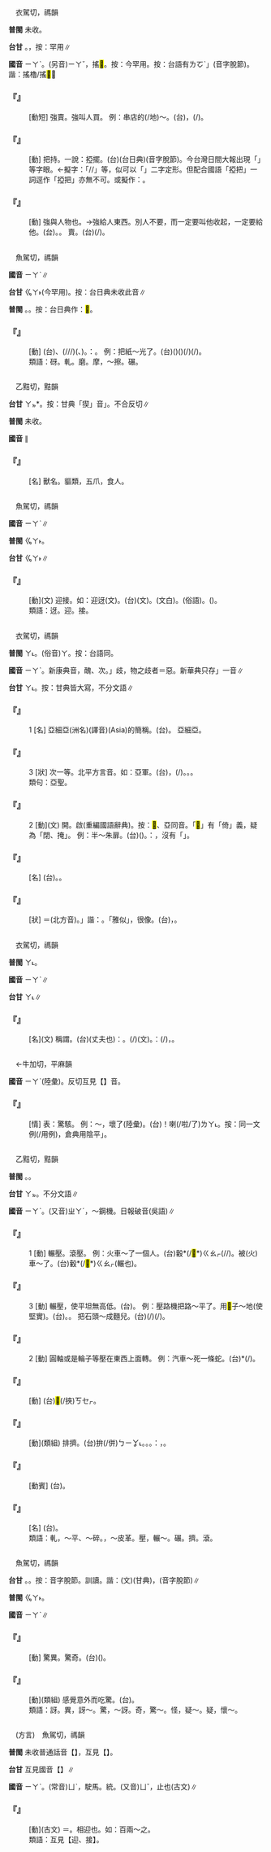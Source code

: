 
=={{ruby|掗|ㄧㄚˋ}}==

　衣駕切，禡韻

'''普閩''' 未收。

'''台甘''' {{ruby|(文)|ㄚ˪}}。{{ruby|(語)|ㄨㆤ˪}}，按：罕用∥

'''國音''' <rt>ㄧㄚˋ</rt>。(另音)<rt>ㄧㄚˇ</rt>{{ruby|/|ㄜˇ}}，搖<mark>&#xffad7;</mark>。按：今罕用。按：台語有{{ruby|「|ㄧㄜˊ}}<rt>ㄌㆦˋ</rt>」(音字脫節)。諧：搖櫓/搖<mark>&#xffad7;</mark>∥

    

==='''『{{ruby|掗|ㄧㄚˋ}}{{ruby|賣|ㄇㄞˋ}}』'''===
: [動短] 強賣。強叫人買。 例：串店的(/地)～。(台){{ruby|店|ㄉㄧㆰ˪}}{{ruby|頭|ㄊㄠˊ}}，{{ruby|隨|ㄙㄨㄧˊ}}{{ruby|間|ㄍㄧㄥ}}{{ruby|仔|ㄚ}}{{ruby|隨|ㄙㄨㄧˊ}}{{ruby|間|ㄍㄧㄥ}}(/{{ruby|一|ㄐㄧㆵ ͘}}{{ruby|間|ㄍㄧㄥ}}{{ruby|仔|ㄚ}}{{ruby|一|ㄐㄧㆵ ͘}}{{ruby|間|ㄍㄧㄥ}}){{ruby|強|ㄍㄧㆲˊ}}{{ruby|制|ㄗㆤ˪}}{{ruby|推|ㄊㄨㄧ}}{{ruby|銷|ㄒㄧㄠ}}。
    

==='''『{{ruby|掗|ㄧㄚˋ}}{{ruby|把|·ㄅㄚˇ}}』'''===
: [動] 把持。一說：掗擺。(台){{ruby|拗|ㄚ˪}}{{ruby|霸|ㄅㄚ˪}}(台日典)(音字脫節)。今台灣日間大報出現「{{ruby|鴨|ㄚㆷ}}{{ruby|霸|ㄅㄚ˪}}」等字眼。←擬字：「{{ruby|<mark>&#xffad5;</mark>|ㄚ˪}}{{ruby|霸|ㄅㄚ˪}}/{{ruby|拗|ㄚ˪}}{{ruby|霸|ㄅㄚ˪}}/{{ruby|倚|ㆩˋ}}{{ruby|霸|ㄅㄚ˪}}」等，似可以「{{ruby|<mark>&#xffad5;</mark>|ㄚ˪}}{{ruby|霸|ㄅㄚ˪}}」二字定形。但配合國語「掗把」一詞逕作「掗把」亦無不可。或擬作：{{ruby|惡|ㄚ˪}}{{ruby|霸|ㄅㄚ˪}}。
    

==='''『{{ruby|掗|ㄧㄚˋ}}』'''===
: [動] 強與人物也。→強給人東西。別人不要，而一定要叫他收起，一定要給他。(台){{ruby|強|ㄍㄧㆲˊ}}{{ruby|叫|ㄍㄧㄜ˪}}{{ruby|人|ㄌㄤˊ}}{{ruby|著|ㄉㄧㄜㆷ ͘}}{{ruby|買|ㆠㆤˋ}}{{ruby|/|ㆠㄨㆤˋ}}{{ruby|物|ㄇㆭㆷ ͘}}{{ruby|/|ㄇㄧㆷ ͘}}。{{ruby|強|ㄍㄧㆲˊ}}{{ruby|制|ㄗㆤ˪}}{{ruby|推|ㄊㄨㄧ}}{{ruby|銷|ㄒㄧㄠ}}。 {{ruby|掗|ㄧㄚˋ}}賣。(台){{ruby|強|ㄍㄧㆲˊ}}{{ruby|推|ㄉㄨ}}{{ruby|叫|ㄍㄧㄜ˪}}{{ruby|人|ㄌㄤˊ}}{{ruby|著|ㄉㄧㄜㆷ}}(/{{ruby|都|ㄉㄜ˫}}){{ruby|買|ㆠㆤˋ}}{{ruby|/|ㆠㄨㆤˋ}}。
    

=={{ruby|砑|ㄧㄚˋ}}==

　魚駕切，禡韻

'''國音''' <rt>ㄧㄚˋ</rt>∥

'''台甘''' <rt>ㆣㄚ˫</rt>(今罕用)。按：台日典未收此音∥

'''普閩''' {{ruby|(文)|ㆣㄚ˫}}。{{ruby|(白)|ㆣㆤ˫}}。按：台日典作：<mark>&#xfa0d3;</mark>。

    

==='''『{{ruby|砑|ㄧㄚˋ}}』'''===
: [動] (台){{ruby|用|ㄧㄥ˫}}{{ruby|/|ㄧㆲ˫}}{{ruby|石|ㄐㄧㄜㆷ ͘}}{{ruby|卵|ㄋㆭ˫}}、{{ruby|石|ㄐㄧㄜㆷ ͘}}{{ruby|碖|ㄌㄨㄣˋ}}{{ruby|研|ㆣㄧㄥˋ}}(/{{ruby|磨|ㆠㄨㄚˊ}}/{{ruby|鑢|ㄌㄨ˪}}/{{ruby|推|ㄊㄨㄧ}}){{ruby|使|ㄙㄨˋ}}{{ruby|物|ㄇㆭㆷ ͘}}{{ruby|/|ㄇㄧㆷ ͘}}{{ruby|件|ㄍㄧㆩ˫}}({{ruby|布|ㄅㆦ˪}}、{{ruby|皮|ㄆㆤˊ}}{{ruby|/|ㄆㄨㆤˊ}}{{ruby|革|ㄍㄧㆤㆶ}}){{ruby|丌|ㆤ}}{{ruby|表|ㄅㄧㄠˋ}}{{ruby|面|ㆠㄧㄣ˫}}{{ruby|<mark>&#xffa56;</mark>|ㄍㄧㆬ}}{{ruby|滑|ㄍㄨㆵ ͘}}。{{ruby|叫|ㄍㄧㄜ˪}}{{ruby|做|ㄗㄨㆤ˪}}{{ruby|/|ㄗㄜ˪}}：{{ruby|砑|ㆣㄚ˫}}{{ruby|光|ㄍㆭ}}。 例：把紙～光了。(台){{ruby|紙|ㄗㄨㄚˋ}}({{ruby|或|ㄧㄚㆷ ͘}}{{ruby|皮|ㄆㆤˊ}}{{ruby|/|ㄆㄨㆤˊ}})({{ruby|用|ㄧㄥ˫}}{{ruby|/|ㄧㆲ˫}}{{ruby|石|ㄐㄧㄜㆷ ͘}}{{ruby|卵|ㄋㆭ˫}}){{ruby|砑|ㄍㄚ˫}}({{ruby|研|ㆣㄧㄥˋ}}/{{ruby|推|ㄊㄨㄧ}}){{ruby|付|ㄏㆦ˫}}{{ruby|光|ㄍㆭ}}{{ruby|滑|ㄍㄨㆵ ͘}}(/{{ruby|<mark>&#xffa56;</mark>|ㄍㄧㆬ}}{{ruby|滑|ㄍㄨㆵ ͘}})。
:類語：砑。軋。磨。摩，～擦。碾。
:
    

=={{ruby|<mark>&#xf90ce;</mark>|ㄧㄚˋ}}==

　乙黠切，黠韻

'''台甘''' <rt>ㄚㆵ</rt>*。按：甘典「猰」音{{ruby|「|ㄎㄧㄚㆵ}}」。不合反切∥

'''普閩''' 未收。

'''國音''' {{ruby|(文)|ㄧㄚˋ}}∥

    

==='''『{{ruby|<mark>&#xf90ce;</mark>|ㄧㄚˋ}}{{ruby|貐|ㄩˇ}}』'''===
: [名] 獸名。貙類，五爪，食人。
    

=={{ruby|迓|ㄧㄚˋ}}==

　魚駕切，禡韻

'''國音''' <rt>ㄧㄚˋ</rt>∥

'''普閩''' <rt>ㆣㄚ˫</rt>。

'''台甘''' <rt>ㆣㄚ˫</rt>∥

    

==='''『{{ruby|迓|ㄧㄚˋ}}』'''===
: [動](文) 迎接。如：迎迓(文)。(台){{ruby|迎|ㆣㄧㄥˊ}}{{ruby|迓|ㆣㄚ˫}}(文)。{{ruby|迎|ㆣㄧㄥˊ}}{{ruby|接|ㄐㄧㄚㆴ}}(文白)。{{ruby|接|ㄐㄧㆷ}}{{ruby|接|ㄐㄧㄚㆴ}}(俗語)。{{ruby|迎|ㄫㄧㄚˊ}}{{ruby|接|ㄐㄧㆷ}}({{ruby|雅|ㄫㄚˋ}}{{ruby|語|ㆣㄨˋ}})。
:類語：迓。迎。接。
:
    

=={{ruby|亞|ㄧㄚˋ}}==

　衣駕切，禡韻

'''普閩''' <rt>ㄚ˪</rt>。(俗音)<rt>ㄚ</rt>。按：台語同。

'''國音''' <rt>ㄧㄚˋ</rt>。新康典音{{ruby|：|ㄧㄚˋ}}，醜、次。{{ruby|「|ㄧㄚ}}」歧，物之歧者{{ruby|。|ㄜˋ}}＝惡。新華典只存{{ruby|「|ㄧㄚˋ}}」一音∥

'''台甘''' <rt>ㄚ˪</rt>{{ruby|、|ㄚ}}。按：甘典皆大寫，不分文語∥

    

==='''『{{ruby|亞|ㄧㄚˋ}}』'''===
:1  [名] 亞細亞(洲名)(譯音)(Asia)的簡稱。(台){{ruby|亞|ㄚ}}。 亞細亞。
    

==='''『{{ruby|亞|ㄧㄚˋ}}』'''===
:3  [狀] 次一等。北平方言音{{ruby|：|ㄧㄚˇ}}。如：亞軍。(台){{ruby|次|ㄘㄨ˪}}{{ruby|一|ㄧㆵ}}{{ruby|等|ㄉㄧㄥˋ}}，{{ruby|次|ㄘㄨ˪}}{{ruby|於|ㄨ}}{{ruby|優|ㄧㄨ}}{{ruby|等|ㄉㄧㄥˋ}}(/{{ruby|冠|ㄍㄨㄢ˪}}{{ruby|軍|ㄍㄨㄣ}}){{ruby|丌|ㆤ}}{{ruby|隊|ㄉㄨㄧ˪}}{{ruby|是|ㄒㄧ˫}}{{ruby|亞|ㄚ˪}}{{ruby|軍|ㄍㄨㄣ}}。{{ruby|上|ㄒㄧㆲ˫}}{{ruby|尾|ㆠㄨㆤˋ}}{{ruby|/|ㆠㆤˋ}}{{ruby|是|ㄒㄧ˫}}{{ruby|殿|ㄉㄧㄢ˫}}{{ruby|軍|ㄍㄨㄣ}}。{{ruby|季|ㄍㄨㄧ˪}}{{ruby|軍|ㄍㄨㄣ}}。
:類句：亞聖。
:
    

==='''『{{ruby|亞|ㄧㄚˋ}}』'''===
:2  [動](文) 開。啟(重編國語辭典)。按：<mark>&#xffad5;</mark>、亞同音。「<mark>&#xffad5;</mark>」有「倚」義，疑為「閉、掩」。 例：半～朱扉。(台){{ruby|漆|ㄘㄚㆵ}}{{ruby|紅|ㄤˊ}}{{ruby|色|ㄒㄧㆤㆶ}}{{ruby|丌|ㆤ}}{{ruby|門|ㄇㆭˊ}}({{ruby|朱|ㄗㄨ}}{{ruby|門|ㄇㆭˊ}}){{ruby|半|ㄅㄨㆩ˪}}{{ruby|掩|ㄧㆰˋ}}{{ruby|半|ㄅㄨㆩ˪}}{{ruby|開|ㄎㄨㄧ}}。{{ruby|按|ㄢ˪}}：{{ruby|台|ㄉㄞˊ}}{{ruby|語|ㆣㄨˋ}}{{ruby|/|ㆣㄧˋ}}{{ruby|裏|ㄌㄧㄣ˪}}{{ruby|有|ㄨ˫}}{{ruby|半|ㄅㄨㆩ˪}}{{ruby|掩|ㄧㆰˋ}}{{ruby|門|ㄇㆭˊ}}，沒有「{{ruby|半|ㄅㄨㆩ˪}}{{ruby|開|ㄎㄨㄧ}}{{ruby|門|ㄇㆭˊ}}」。
    

==='''『{{ruby|亞|ㄧㄚˋ}}{{ruby|熱|ㄖㄜˋ}}{{ruby|帶|ㄉㄞˋ}}』'''===
: [名] (台){{ruby|比|ㄅㄧˋ}}{{ruby|熱|ㆢㄧㄚㆵ ͘}}{{ruby|/|ㄌㄧㄚㆵ ͘}}{{ruby|帶|ㄉㄞ˪}}{{ruby|較|ㄎㄚㆷ}}{{ruby|無|ㆠㄜˊ}}{{ruby|<mark>&#xf9075;</mark>|ㄏㄧㄚㆷ}}{{ruby|熱|ㆡㄨㄚㆷ ͘}}{{ruby|/|ㄌㄨㄚㆷ ͘}}{{ruby|丌|ㆤ}}{{ruby|地|ㄉㄨㆤ˫}}{{ruby|/|ㄉㆤ˫}}{{ruby|帶|ㄉㄞ˪}}。{{ruby|溫|ㄨㄣ}}{{ruby|帶|ㄉㄞ˪}}{{ruby|及|ㄍㄚㆷ}}{{ruby|熱|ㆢㄧㄚㆵ ͘}}{{ruby|/|ㄌㄧㄚㆵ ͘}}{{ruby|帶|ㄉㄞ˪}}{{ruby|丌|ㆤ}}{{ruby|中|ㄉㄧㆲ}}{{ruby|間|ㄍㄢ}}。
    

==='''『{{ruby|亞|ㄧㄚˋ}}{{ruby|似|ㄙˋ}}』'''===
: [狀] ＝{{ruby|亞|ㄧㄚˇ}}{{ruby|賽|ㄙㄞˋ}}(北方音)。{{ruby|「|ㄧㄚˇ}}」諧：{{ruby|雅|ㄧㄚˇ}}。「雅似」，很像。(台){{ruby|真|ㄐㄧㄣ}}{{ruby|親|ㄑㄧㄣ}}{{ruby|像|ㄑㄧㆫ˫}}{{ruby|/|ㄑㄧㆧ˫}}，{{ruby|可|ㄎㄜˋ}}{{ruby|以|ㄧˋ}}{{ruby|比|ㄅㄧˋ}}{{ruby|擬|ㆣㄧˋ}}。
    

=={{ruby|婭|ㄧㄚˋ}}==

　衣駕切，禡韻

'''普閩''' <rt>ㄚ˪</rt>。

'''國音''' <rt>ㄧㄚˋ</rt>∥

'''台甘''' <rt>ㄚ˪</rt>∥

    

==='''『{{ruby|婭|ㄧㄚˋ}}』'''===
: [名](文) 稱謂。(台){{ruby|姊|ㄐㄧˋ}}{{ruby|妹|ㆠㆤ˫}}{{ruby|/|ㄇㄨㆤ˫}}{{ruby|丌|ㆤ}}{{ruby|翁|ㄤ}}(丈夫也){{ruby|互|ㄏㆦ˫}}{{ruby|稱|ㄑㄧㄥ}}{{ruby|做|ㄗㄨㆤ˪}}{{ruby|/|ㄗㄜ˪}}：{{ruby|婭|ㄚ˪}}。{{ruby|著|ㄉㄧㄜㆷ}}(/{{ruby|就|ㄐㄧㄨ˫}}){{ruby|是|ㄒㄧ˫}}{{ruby|連|ㄌㄧㄢˊ}}{{ruby|襟|ㄎㄧㆬ}}(文){{ruby|丌|ㆤ}}{{ruby|意|ㄧ˪}}{{ruby|思|ㄙㄨ˪}}。{{ruby|台|ㄉㄞˊ}}{{ruby|俗|ㄒㄧㆦㆶ ͘}}{{ruby|叫|ㄍㄧㄜ˪}}：{{ruby|大|ㄉㄨㄚ˫}}{{ruby|細|ㄙㄨㆤ˪}}{{ruby|/|ㄙㆤ˪}}{{ruby|丈|ㄉㄧㆫ˫}}{{ruby|/|ㄉㄧㆧ˫}}(/{{ruby|先|ㄒㄧㄢ}})，{{ruby|同|ㄉㄤˊ}}{{ruby|門|ㄇㆭˊ}}。
    

=={{ruby|呀|ㄧㄚˋ}}==

　←牛加切，平麻韻{{ruby|＝|ㄧㄚˊ}}

'''國音''' <rt>ㄧㄚˋ</rt>(陸彙)。反切互見【{{ruby|呀|ㄧㄚ}}】音。

    

==='''『{{ruby|呀|ㄧㄚˋ}}』'''===
: [情] 表：驚駭。 例：～，壞了(陸彙)。(台){{ruby|啊|ㄚㆷ ͘}}{{ruby|/|ㄚ˪}}！{{ruby|害|ㄏㄞ˫}}喇(/啦/了)<rt>ㄌㄚ˪</rt>。按：同一文例(/用例)，倉典用陰平{{ruby|「|ㄧㄚ}}」。
    

=={{ruby|軋|ㄧㄚˋ}}==

　乙黠切，黠韻

'''普閩''' {{ruby|(文)|ㄚㆵ}}。{{ruby|(白)|ㄚㆷ}}。

'''台甘''' <rt>ㄚㆵ</rt>{{ruby|。|ㄨㆵ}}。不分文語∥

'''國音''' <rt>ㄧㄚˋ</rt>。(又音)<rt>ㄓㄚˊ</rt>，～鋼機。日報破音{{ruby|：|ㄍㄚˊ}}(吳語)∥

    

==='''『{{ruby|軋|ㄧㄚˋ}}』'''===
:1  [動] 輾壓。滾壓。 例：火車～了一個人。(台){{ruby|火|ㄏㆤˋ}}{{ruby|/|ㄏㄨㆤˋ}}{{ruby|/|ㄏㄜˋ}}{{ruby|車|ㄑㄧㄚ}}轂*(/<mark>&#xf9947;</mark>*)<rt>ㄍㄠㆷ</rt>(/{{ruby|研|ㆣㄧㄥˋ}}/{{ruby|研|ㄫㄞˋ}}){{ruby|著|ㄉㄧㄜㆷ ͘}}{{ruby|一|ㄐㄧㆵ ͘}}{{ruby|個|ㆤˊ}}{{ruby|人|ㄌㄤˊ}}。被(火)車～了。(台){{ruby|付|ㄏㆦ˫}}{{ruby|車|ㄑㄧㄚ}}轂*(/<mark>&#xf9947;</mark>*)<rt>ㄍㄠㆷ</rt>(輾也){{ruby|著|ㄉㄧㄜㆷ ͘}}。
    

==='''『{{ruby|軋|ㄧㄚˋ}}』'''===
:3  [動] 輾壓，使平坦無高低。(台){{ruby|研|ㆣㄧㄥˋ}}{{ruby|平|ㄅㆥˊ}}{{ruby|/|ㄅㆪˊ}}。 例：壓路機把路～平了。用<mark>&#xf95ae;</mark>子～地(使堅實)。(台){{ruby|用|ㄧㄥ˫}}{{ruby|/|ㄧㆲ˫}}{{ruby|石|ㄐㄧㄜㆷ ͘}}{{ruby|碖|ㄌㄨㄣˋ}}{{ruby|研|ㆣㄧㄥˋ}}{{ruby|田|ㄘㄢˊ}}{{ruby|塗|ㄊㆦˊ}}。{{ruby|付|ㄏㆦ˫}}{{ruby|伊|ㄧ}}{{ruby|實|ㄗㄚㆵ ͘}}。 把石頭～成麵兒。(台){{ruby|石|ㄐㄧㄜㆷ ͘}}{{ruby|頭|ㄊㄠˊ}}{{ruby|研|ㆣㄧㄥˋ}}(/{{ruby|碖|ㄌㄨㄣˋ}}){{ruby|做|ㄗㄨㆤ˪}}{{ruby|/|ㄗㄜ˪}}{{ruby|粉|ㄏㄨㄣˋ}}(/{{ruby|粉|ㄏㄨㄣˋ}}{{ruby|末|ㆠㄨㄚㆵ ͘}})。
    

==='''『{{ruby|軋|ㄧㄚˋ}}』'''===
:2  [動] 圓軸或是輪子等壓在東西上面轉。 例：汽車～死一條蛇。(台){{ruby|自|ㄗㄨ˫}}{{ruby|動|ㄉㆲ˫}}{{ruby|車|ㄑㄧㄚ}}{{ruby|<mark>&#xf9947;</mark>|ㄍㄠㆷ}}*(/{{ruby|研|ㄫㄞˋ}}){{ruby|著|ㄉㄧㄜㆷ ͘}}{{ruby|一|ㄐㄧㆵ ͘}}{{ruby|尾|ㆠㆤˋ}}{{ruby|/|ㆠㄨㆤˋ}}{{ruby|蛇|ㄗㄨㄚˊ}}。
    

==='''『{{ruby|推|ㄊㄨㄟ}}{{ruby|軋|ㄧㄚˋ}}』'''===
: [動] (台)<mark>&#xffbe2;</mark>(/挾)<rt>ㄎㆤㆷ</rt>{{ruby|/|ㄎㄨㆤㆷ}}{{ruby|做|ㄗㄨㆤ˪}}{{ruby|/|ㄗㄜ˪}}{{ruby|一|ㄐㄧㆵ ͘}}{{ruby|夥|ㄏㄜˋ}}{{ruby|/|ㄏㄨㆤˋ}}。
    

==='''『{{ruby|傾|ㄑㄧㄥ}}{{ruby|軋|ㄧㄚˋ}}』'''===
: [動](類組) 排擠。(台){{ruby|相|ㄒㄧㄜ}}{{ruby|/|ㄙㆩ}}拚(/併)<rt>ㄅㄧㆩ˪</rt>。{{ruby|互|ㄏㆦ˫}}{{ruby|相|ㄒㄧㆲ}}{{ruby|怨|ㄨㄢ˪}}{{ruby|妒|ㄉㆦ˪}}{{ruby|想|ㄒㄧㆧ˫}}{{ruby|/|ㄒㄧㆫ˫}}{{ruby|<mark>&#xffa49;</mark>|ㆠㆤㆷ}}{{ruby|/|ㆠㄨㆤㆷ}}{{ruby|偃|ㄧㄢˋ}}{{ruby|倒|ㄉㄜˋ}}{{ruby|別|ㄅㄚㆵ ͘}}{{ruby|人|ㄌㄤˊ}}。{{ruby|爭|ㄐㆪ}}{{ruby|/|ㄗㆥ}}{{ruby|地|ㄉㄨㆤ˫}}{{ruby|/|ㄉㆤ˫}}{{ruby|盤|ㄅㄨㆩˊ}}。{{ruby|俗|ㄒㄧㆦㆶ ͘}}{{ruby|語|ㆣㄨˋ}}{{ruby|/|ㆣㄧˋ}}：{{ruby|仙|ㄒㄧㄢ}}{{ruby|拚|ㄅㄧㆩ˪}}{{ruby|仙|ㄒㄧㄢ}}，{{ruby|拚|ㄅㄧㆩ˪}}{{ruby|倒|ㄉㄜˋ}}{{ruby|猴|ㄍㄠˊ}}{{ruby|齊|ㄗㄨㆤˊ}}{{ruby|/|ㄗㆤˊ}}{{ruby|天|ㄊㄧㄢ}}。
    

==='''『{{ruby|軋|ㄧㄚˋ}}{{ruby|棉|ㄇㄧㄢˊ}}{{ruby|花|ㄏㄨㄚ}}』'''===
: [動賓] (台){{ruby|研|ㆣㄧㄥˋ}}{{ruby|棉|ㄇㄧˊ}}{{ruby|花|ㄏㄨㆤ}}。
    

==='''『{{ruby|軋|ㄧㄚˋ}}{{ruby|花|ㄏㄨㄚ}}{{ruby|機|ㄐㄧ}}』'''===
: [名] (台){{ruby|研|ㆣㄧㄥˋ}}{{ruby|棉|ㄇㄧˊ}}{{ruby|花|ㄏㄨㆤ}}{{ruby|分|ㄏㄨㄣ}}{{ruby|離|ㄌㄧ˫}}{{ruby|棉|ㄇㄧˊ}}{{ruby|絨|ㄌㄧㆲˊ}}{{ruby|及|ㄍㄚㆴ}}{{ruby|棉|ㄇㄧˊ}}{{ruby|籽|ㄐㄧˋ}}{{ruby|丌|ㆤ}}{{ruby|機|ㄍㄧ}}{{ruby|/|ㄍㆤ}}{{ruby|/|ㄍㄨㆤ}}{{ruby|器|ㄎㄧ˪}}。
:類語：軋，～平、～碎。{{ruby|砑|ㄧㄚˋ}}，～皮革。壓，輾～。碾。擠。滾。
:
    

=={{ruby|訝|ㄧㄚˋ}}==

　魚駕切，禡韻

'''台甘''' {{ruby|(文)|ㆣㄚ˫}}。{{ruby|(語)|ㆣㄨㄚ˫}}。按：音字脫節。訓讀。諧：{{ruby|嚄|ㆣㄨㄚ˫}}(文)(甘典){{ruby|。|ㄫㄞˋ}}，{{ruby|疑|ㆣㄧˊ}}{{ruby|訝|ㄫㄞˋ}}(音字脫節)∥

'''普閩''' <rt>ㆣㄚ˫</rt>。

'''國音''' <rt>ㄧㄚˋ</rt>∥

    

==='''『{{ruby|訝|ㄧㄚˋ}}』'''===
: [動] 驚異。驚奇。(台){{ruby|感|ㄍㆰˋ}}{{ruby|覺|ㄍㄚㆶ}}({{ruby|奇|ㄍㄧ}}{{ruby|/|ㄍㄨ}}{{ruby|怪|ㄍㄨㄞ˪}})。
    

==='''『{{ruby|驚|ㄐㄧㄥ}}{{ruby|訝|ㄧㄚˋ}}』'''===
: [動](類組) 感覺意外而吃驚。(台){{ruby|感|ㄍㆰˋ}}{{ruby|覺|ㄍㄚㆶ}}{{ruby|真|ㄐㄧㄣ}}{{ruby|情|ㄐㄧㆩˊ}}{{ruby|奇|ㄍㄧˊ}}{{ruby|/|ㄍㄨ}}{{ruby|怪|ㄍㄨㄞ˪}}。
:類語：訝。異，訝～。驚，～訝。奇，驚～。怪，疑～。疑，懷～。
:
    

=={{ruby|御|ㄧㄚˋ}}==

　(方言)　魚駕切，禡韻

'''普閩''' 未收普通話音【{{ruby|御|ㄧㄚˋ}}】，互見【{{ruby|御|ㄧㄚˋ}}】。

'''台甘''' 互見國音【{{ruby|御|ㄩˋ}}】∥

'''國音''' <rt>ㄧㄚˋ</rt>。(常音)<rt>ㄩˋ</rt>，駛馬。統。(又音)<rt>ㄩˇ</rt>，止也(古文)∥

    

==='''『{{ruby|御|ㄧㄚˋ}}』'''===
: [動](古文) ＝{{ruby|迓|ㄧㄚˋ}}。相迎也。如：百兩～之。
:類語：互見【迎、接】。
:
    
